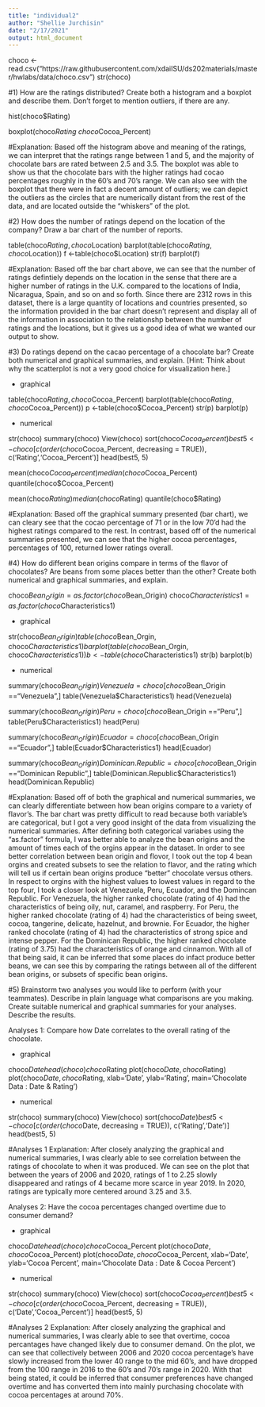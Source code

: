 ```yaml
---
title: "individual2"
author: "Shellie Jurchisin"
date: "2/17/2021"
output: html_document
---
```

choco <- read.csv("https://raw.githubusercontent.com/xdaiISU/ds202materials/master/hwlabs/data/choco.csv") 
str(choco) 

#1) How are the ratings distributed? Create both a histogram and a boxplot and describe them. Don’t forget to mention outliers, if there are any.

hist(choco$Rating)

boxplot(choco$Rating ~ choco$Cocoa_Percent)

#Explanation: Based off the histogram above and meaning of the ratings, we can interpret that the ratings range between 1 and 5, and the majority of chocolate bars are rated between 2.5 and 3.5. The boxplot was able to show us that the chocolate bars with the higher ratings had cocao percentages roughly in the 60's and 70's range. We can also see with the boxplot that there were in fact a decent amount of outliers; we can depict the outliers as the circles that are numerically distant from the rest of the data, and are located outside the "whiskers" of the plot.


#2) How does the number of ratings depend on the location of the company? Draw a bar chart of the number of reports.

table(choco$Rating, choco$Location)
barplot(table(choco$Rating, choco$Location))
f <-table(choco$Location)
str(f)
barplot(f)
   
#Explanation: Based off the bar chart above, we can see that the number of ratings defintiely depends on the location in the sense that there are a higher number of ratings in the U.K. compared to the locations of India, Nicaragua, Spain, and so on and so forth. Since there are 2312 rows in this dataset, there is a large quantity of locations and countries presented, so the information provided in the bar chart doesn't represent and display all of the information in association to the relationshp between the number of ratings and the locations, but it gives us a good idea of what we wanted our output to show.


#3) Do ratings depend on the cacao percentage of a chocolate bar? Create both numerical and graphical summaries, and explain. [Hint: Think about why the scatterplot is not a very good choice for visualization here.]

- graphical

table(choco$Rating, choco$Cocoa_Percent)
barplot(table(choco$Rating, choco$Cocoa_Percent))
p <-table(choco$Cocoa_Percent)
str(p)
barplot(p)

- numerical

str(choco)
summary(choco)
View(choco)
sort(choco$Cocoa_Percent)
best5 <- choco[c(order(choco$Cocoa_Percent, decreasing = TRUE)), c('Rating','Cocoa_Percent')]
head(best5, 5)

mean(choco$Cocoa_Percent)
median(choco$Cocoa_Percent)
quantile(choco$Cocoa_Percent)

mean(choco$Rating)
median(choco$Rating)
quantile(choco$Rating)

#Explanation: Based off the graphical summary presented (bar chart), we can cleary see that the cocao percentage of 71 or in the low 70'd had the highest ratings compared to the rest. In contrast, based off of the numerical summaries presented, we can see that the higher cocoa percentages, percentages of 100, returned lower ratings overall.


#4) How do different bean origins compare in terms of the flavor of chocolates? Are beans from some places better than the other? Create both numerical and graphical summaries, and explain.

choco$Bean_Origin = as.factor(choco$Bean_Origin)
choco$Characteristics1 = as.factor(choco$Characteristics1)

- graphical

str(choco$Bean_Origin)
table(choco$Bean_Orgin, choco$Characteristics1)
barplot(table(choco$Bean_Orgin, choco$Characteristics1))
b <-table(choco$Characteristics1)
str(b)
barplot(b)

- numerical

summary(choco$Bean_Origin)
Venezuela = choco[choco$Bean_Origin =="Venezuela",]
table(Venezuela$Characteristics1)
head(Venezuela)

summary(choco$Bean_Origin)
Peru = choco[choco$Bean_Origin =="Peru",]
table(Peru$Characteristics1)
head(Peru)

summary(choco$Bean_Origin)
Ecuador = choco[choco$Bean_Origin =="Ecuador",]
table(Ecuador$Characteristics1)
head(Ecuador)

summary(choco$Bean_Origin)
Dominican.Republic = choco[choco$Bean_Origin =="Dominican Republic",]
table(Dominican.Republic$Characteristics1)
head(Dominican.Republic)

#Explanation: Based off of both the graphical and numerical summaries, we can clearly differentiate between how bean origins compare to a variety of flavor's. The bar chart was pretty difficult to read because both variable's are categorical, but I got a very good insight of the data from visualizing the numerical summaries. After defining both categorical variabes using the "as.factor" formula, I was better able to analyze the bean origins and the amount of times each of the orgins appear in the dataset. In order to see better correlation between bean origin and flovor, I took out the top 4 bean orgins and created subsets to see the relation to flavor, and the rating which will tell us if certain bean origins produce "better" chocolate versus others. In respect to orgins with the highest values to lowest values in regard to the top four, I took a closer look at Venezuela, Peru, Ecuador, and the Domincan Republic. For Venezuela, the higher ranked chocolate (rating of 4) had the characteristics of being oily, nut, caramel, and raspberry. For Peru, the higher ranked chocolate (rating of 4) had the characteristics of being sweet, cocoa, tangerine, delicate, hazelnut, and brownie. For Ecuador, the higher ranked chocolate (rating of 4) had the characteristics of strong spice and intense pepper. For the Dominican Republic, the higher ranked chocolate (rating of 3.75) had the characteristics of orange and cinnamon. With all of that being said, it can be inferred that some places do infact produce better beans, we can see this by comparing the ratings between all of the different bean origins, or subsets of specific bean origins.


#5) Brainstorm two analyses you would like to perform (with your teammates). Describe in plain language what comparisons are you making. Create suitable numerical and graphical summaries for your analyses. Describe the results.

Analyses 1: Compare how Date correlates to the overall rating of the chocolate.

- graphical

choco$Date
head(choco)
choco$Rating
plot(choco$Date, choco$Rating)
plot(choco$Date, choco$Rating, xlab='Date', ylab='Rating', main='Chocolate Data : Date & Rating')

- numerical

str(choco)
summary(choco)
View(choco)
sort(choco$Date)
best5 <- choco[c(order(choco$Date, decreasing = TRUE)), c('Rating','Date')]
head(best5, 5)

#Analyses 1 Explanation: After closely analyzing the graphical and numerical summaries, I was clearly able to see correlation between the ratings of chocolate to when it was produced. We can see on the plot that between the years of 2006 and 2020, ratings of 1 to 2.25 slowly disappeared and ratings of 4 became more scarce in year 2019. In 2020, ratings are typically more centered around 3.25 and 3.5.

Analyses 2: Have the cocoa percentages changed overtime due to consumer demand?

- graphical 

choco$Date
head(choco)
choco$Cocoa_Percent
plot(choco$Date, choco$Cocoa_Percent)
plot(choco$Date, choco$Cocoa_Percent, xlab='Date', ylab='Cocoa Percent', main='Chocolate Data : Date & Cocoa Percent')

- numerical

str(choco)
summary(choco)
View(choco)
sort(choco$Cocoa_Percent)
best5 <- choco[c(order(choco$Cocoa_Percent, decreasing = TRUE)), c('Date','Cocoa_Percent')]
head(best5, 5)

#Analyses 2 Explanation: After closely analyzing the graphical and numerical summaries, I was clearly able to see that overtime, cocoa percantages have changed likely due to consumer demand. On the plot, we can see that collectively between 2006 and 2020 cocoa percentage's have slowly increased from the lower 40 range to the mid 60's, and have dropped from the 100 range in 2016 to the 60's and 70's range in 2020. With that being stated, it could be inferred that consumer preferences have changed overtime and has converted them into mainly purchasing chocolate with cocoa percentages at around 70%.
